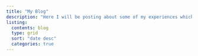 ```yaml
---
title: "My Blog"
description: "Here I will be posting about some of my experiences which aren't project related."
listing: 
  contents: blog
  type: grid
  sort: "date desc" 
  categories: true 
---
```

